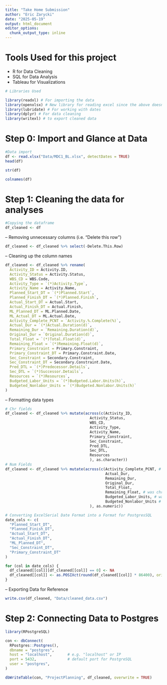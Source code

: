 ```yaml
---
title: "Take Home Submission"
author: "Eric Zarycki"
date: "2025-05-19"
output: html_document
editor_options: 
  chunk_output_type: inline
---
```


# Tools Used for this project

- R for Data Cleaning
- SQL for Data Analysis
- Tableau for Visualizations

```r
# Libraries Used

library(readxl) # For importing the data
library(openxlsx) # New library for reading excel since the above doesn't work with dates
library(lubridate) # For working with dates 
library(dplyr) # For data cleaning
library(writexl) # to export cleaned data
```

# Step 0: Import and Glance at Data

```r
#Data import
df <- read.xlsx("Data/MDC1_BL.xlsx", detectDates = TRUE)
head(df)
```


```r
str(df)
```

```r
colnames(df)
```
# Step 1: Cleaning the data for analyses
```r
#Copying the dataframe
df_cleaned <- df
```
-- Removing unnecessary columns (i.e. "Delete this row")
```r
df_cleaned <- df_cleaned %>% select(-Delete.This.Row)
```
-- Cleaning up the column names
```r
df_cleaned <- df_cleaned %>% rename(
  Activity_ID = Activity.ID,
  Activity_Status = Activity.Status,
  WBS_CD = WBS.Code,
  Activity_Type = `(*)Activity.Type`,
  Activity_Name = Activity.Name,
  Planned_Start_DT = `(*)Planned.Start`,
  Planned_Finish_DT = `(*)Planned.Finish`,
  Actual_Start_DT = Actual.Start,
  Actual_Finish_DT = Actual.Finish,
  ML_Planned_DT = ML.Planned.Date,
  ML_Actual_DT = ML.Actual.Date,
  Activity_Complete_PCNT = `Activity.%.Complete(%)`,
  Actual_Dur = `(*)Actual.Duration(d)`,
  Remaining_Dur = `Remaining.Duration(d)`,
  Original_Dur = `Original.Duration(d)`,
  Total_Float = `(*)Total.Float(d)`,
  Remaining_Float = `(*)Remaining.Float(d)`,
  Primary_Constraint = Primary.Constraint,
  Primary_Constraint_DT = Primary.Constraint.Date,
  Sec_Constraint = Secondary.Constraint,
  Sec_Constraint_DT = Secondary.Constraint.Date,
  Pred_DTL = `(*)Predecessor.Details`,
  Sec_DTL = `(*)Successor.Details`,
  Resources = `(*)Resources`,
  Budgeted_Labor_Units = `(*)Budgeted.Labor.Units(h)`,
  Budgeted_Nonlabor_Units = `(*)Budgeted.Nonlabor.Units(h)`
)

```
-- Formatting data types
```r
# Chr fields
df_cleaned <- df_cleaned %>% mutate(across(c(Activity_ID,
                                      Activity_Status,
                                      WBS_CD,
                                      Activity_Type,
                                      Activity_Name,
                                      Primary_Constraint,
                                      Sec_Constraint,
                                      Pred_DTL,
                                      Sec_DTL,
                                      Resources
                                      ), as.character))
# Num Fields
df_cleaned <- df_cleaned %>% mutate(across(c(Activity_Complete_PCNT, # was chr before
                                             Actual_Dur,
                                             Remaining_Dur,
                                             Original_Dur,
                                             Total_Float,
                                             Remaining_Float, # was chr before
                                             Budgeted_Labor_Units, # was chr before
                                             Budgeted_Nonlabor_Units # was chr before
                                      ), as.numeric))

# Converting ExcelSerial Date Format into a Format for PostgresSQL
date_cols <- c(
  "Planned_Start_DT",
  "Planned_Finish_DT",
  "Actual_Start_DT",
  "Actual_Finish_DT",
  "ML_Planned_DT",
  "Sec_Constraint_DT",
  "Primary_Constraint_DT"
)

for (col in date_cols) {
  df_cleaned[[col]][df_cleaned[[col]] == 0] <- NA
  df_cleaned[[col]] <- as.POSIXct(round(df_cleaned[[col]] * 86400), origin = "1899-12-30", tz = "UTC")
}

```

-- Exporting Data for Reference

```r
write.csv(df_cleaned, "Data/cleaned_data.csv")
```

# Step 2: Connecting Data to Postgres
```r
library(RPostgreSQL)
```
```r
con <- dbConnect(
  RPostgres::Postgres(),
  dbname = "postgres",
  host = "localhost",       # e.g. "localhost" or IP
  port = 5432,              # default port for PostgreSQL
  user = "postgres",
)
```

```r
dbWriteTable(con, "ProjectPlanning", df_cleaned, overwrite = TRUE)
```




